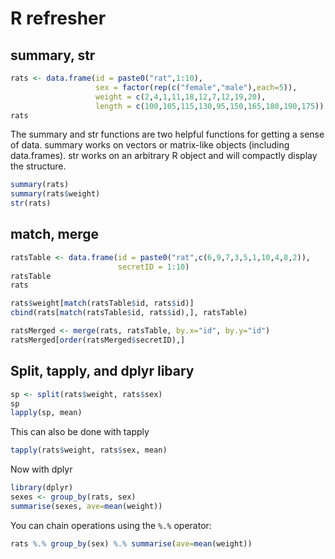 # R refresher

## summary, str

```r
rats <- data.frame(id = paste0("rat",1:10),  
                   sex = factor(rep(c("female","male"),each=5)),
                   weight = c(2,4,1,11,18,12,7,12,19,20),
                   length = c(100,105,115,130,95,150,165,180,190,175))
rats
```

The summary and str functions are two helpful functions for getting a sense of data. summary works on vectors or matrix-like objects (including data.frames). str works on an arbitrary R object and will compactly display the structure.

```r
summary(rats)
summary(rats$weight)
str(rats)
```

## match, merge

```r
ratsTable <- data.frame(id = paste0("rat",c(6,9,7,3,5,1,10,4,8,2)),
                        secretID = 1:10)
ratsTable
rats
```


```r
rats$weight[match(ratsTable$id, rats$id)] 
cbind(rats[match(ratsTable$id, rats$id),], ratsTable)
```

```r
ratsMerged <- merge(rats, ratsTable, by.x="id", by.y="id")
ratsMerged[order(ratsMerged$secretID),]
```

## Split, tapply, and dplyr libary

```r
sp <- split(rats$weight, rats$sex)
sp
lapply(sp, mean)
```

This can also be done with tapply

```r
tapply(rats$weight, rats$sex, mean)
```

Now with dplyr

```r
library(dplyr)
sexes <- group_by(rats, sex)
summarise(sexes, ave=mean(weight))
```

You can chain operations using the `%.%` operator:

```r
rats %.% group_by(sex) %.% summarise(ave=mean(weight))
```
